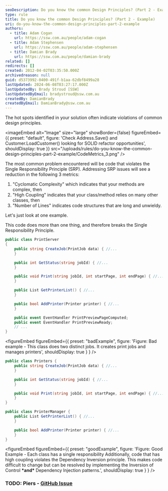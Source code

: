 ```yaml
---
seoDescription: Do you know the common Design Principles? (Part 2 - Example) Learn how to identify and refactor code that violates Single Responsibility Principle (SRP), reducing Cyclomatic Complexity, High Coupling, and Number of Lines.
type: rule
title: Do you know the common Design Principles? (Part 2 - Example)
uri: do-you-know-the-common-design-principles-part-2-example
authors:
  - title: Adam Cogan
    url: https://ssw.com.au/people/adam-cogan
  - title: Adam Stephensen
    url: https://ssw.com.au/people/adam-stephensen
  - title: Damian Brady
    url: https://ssw.com.au/people/damian-brady
related: []
redirects: []
created: 2012-04-02T03:35:50.000Z
archivedreason: null
guid: d5373992-0400-491f-b1aa-62dbf8499a28
lastUpdated: 2024-06-08T03:27:17.000Z
lastUpdatedBy: Brady Stroud [SSW]
lastUpdatedByEmail: bradystroud@ssw.com.au
createdBy: DamianBrady
createdByEmail: DamianBrady@ssw.com.au
---
```


The hot spots identified in your solution often indicate violations of common design principles.

<imageEmbed
  alt="Image"
  size="large"
  showBorder={false}
  figureEmbed={{
    preset: "default",
    figure: 'Check Address.Save() and Customer.LoadCustomer() looking for SOLID refactor opportunities',
    shouldDisplay: true
  }}
  src="/uploads/rules/do-you-know-the-common-design-principles-part-2-example/CodeMetrics_3.png"
/>

The most common problem encountered will be code that violates the Single Responsibility Principle (SRP). Addressing SRP issues will see a reduction in the following 3 metrics:

1. "Cyclomatic Complexity" which indicates that your methods are complex, then
2. "High Coupling" indicates that your class/method relies on many other classes, then
3. "Number of Lines" indicates code structures that are long and unwieldy.

Let's just look at one example.

This code does more than one thing, and therefore breaks the Single Responsibility Principle.

```csharp
public class PrintServer
{
    public string CreateJob(PrintJob data) { //...
    }

    public int GetStatus(string jobId) { //...
    }

    public void Print(string jobId, int startPage, int endPage) { //...
    }

    public List GetPrinterList() { //...
    }

    public bool AddPrinter(Printer printer) { //...
    }

    public event EventHandler PrintPreviewPageComputed;
    public event EventHandler PrintPreviewReady;
    // ...
}
```

<figureEmbed figureEmbed={{
  preset: "badExample",
  figure: 'Figure: Bad example - This class does two distinct jobs. It creates print jobs and manages printers',
  shouldDisplay: true
} } />


```csharp
public class Printers {
    public string CreateJob(PrintJob data) { //...
    }

    public int GetStatus(string jobId) { //...
    }

    public void Print(string jobId, int startPage, int endPage) { //...
    }
}

public class PrinterManager {
    public List GetPrinterList() { //...
    }

    public bool AddPrinter(Printer printer) { //...
    }
}
```

<figureEmbed figureEmbed={{
  preset: "goodExample",
  figure: 'Figure: Good Example - Each class has a single responsibility Additionally, code that has high coupling violates the Dependency Inversion principle. This makes code difficult to change but can be resolved by implementing the Inversion of Control **\*and\*** Dependency Injection patterns.',
  shouldDisplay: true
} } />


### TODO: Piers - [GitHub Issue](https://github.com/SSWConsulting/SSW.Rules.Content/issues/1535)
